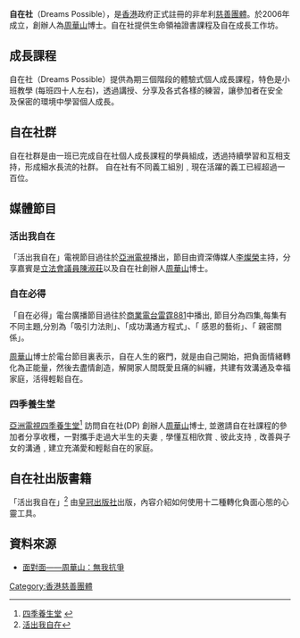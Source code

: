 {{Multiple issues|
{{refimprove|time=2015-04-23T06:46:31+00:00}}
{{Copypaste|time=2020-02-20T13:48:42+00:00}}
}}
{{infobox Organization
|name             = 自在社 <small>Dreams Possible</small>
|image            = |Dreams Possible]]
| size            = 200
|abbreviation     = DP
|motto            = 我們常存感恩的心﹐謙卑地貢獻自我。<BR/>
我們以愛取代抱怨﹐以欣賞取代批評。<BR/>
做自己生命的領袖﹐發揮美善感染力。<BR/>
細水長流貢獻社會﹐一切從自己開始。
|formation        = 2006年
|founder          = [[周華山|周華山]]博士
|type             = 非牟利慈善團體
|purpose          = 讓人們身、心、靈更健康
|location         = 灣仔皇后大道東43號東美商業中心2107室
|website          = http://www.dreamspossible.hk
}}

'''自在社'''（Dreams Possible），是[[香港|香港]]政府正式註冊的非牟利[[慈善團體|慈善團體]]。於2006年成立，創辦人為[[周華山|周華山]]博士。自在社提供生命領袖證書課程及自在成長工作坊。

==成長課程==
自在社（Dreams Possible）提供為期三個階段的體驗式個人成長課程，特色是小班教學 (每班四十人左右)，透過講授、分享及各式各樣的練習，讓參加者在安全及保密的環境中學習個人成長。

==自在社群==
自在社群是由一班已完成自在社個人成長課程的學員組成，透過持續學習和互相支持，形成細水長流的社群。
自在社有不同義工組別﹐現在活躍的義工已經超過一百位。

==媒體節目==
===活出我自在===
「活出我自在」電視節目過往於[[亞洲電視|亞洲電視]]播出，節目由資深傳媒人[[李燦榮|李燦榮]]主持，分享嘉賓是[[香港特別行政區立法會|立法會議員]][[陳淑莊|陳淑莊]]以及自在社創辦人[[周華山|周華山]]博士。

===自在必得===
「自在必得」電台廣播節目過往於[[商業電台|商業電台]][[雷霆881|雷霆881]]中播出,
節目分為四集,每集有不同主題,分別為「吸引力法則」、「成功溝通方程式」、「 感恩的藝術」、「 親密關係」。

[[周華山|周華山]]博士於電台節目裏表示，自在人生的竅門，就是由自己開始，把負面情緒轉化為正能量，然後去盡情創造，解開家人間既愛且痛的糾纏，共建有效溝通及幸福家庭，活得輕鬆自在。

===四季養生堂===
[[亞洲電視|亞洲電視]][[四季養生堂|四季養生堂]]<ref name="四季養生堂">[http://www.hkatv.com/v3/infoprogram/11/The_Wellness_Club 四季養生堂] {{webarchive|url=https://web.archive.org/web/20120405125136/http://www.hkatv.com/v3/infoprogram/11/The_Wellness_Club/ |date=2012-04-05 }}</ref> 訪問自在社(DP) 創辦人[[周華山|周華山]]博士,
並邀請自在社課程的參加者分享收穫，一對攜手走過大半生的夫妻﹐學懂互相欣賞﹑彼此支持﹐改善與子女的溝通﹐建立充滿愛和輕鬆自在的家庭。

==自在社出版書籍==

「活出我自在」<ref name="活出我自在">[http://www.openbooknet.com/bookInfo/getBookDetailsById/3624 活出我自在]</ref> 由[[皇冠出版社|皇冠出版社]]出版，內容介紹如何使用十二種轉化負面心態的心靈工具。

==資料來源==
<div class="references-small">
{{reflist}}
</div>
*[http://news.stheadline.com/dailynews/headline_news_detail_columnist.asp?id=312018&section_name=wtt&kw=421 面對面——周華山：無我抗爭]

[[Category:香港慈善團體|Category:香港慈善團體]]